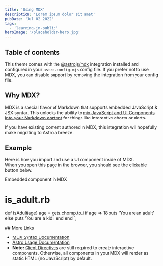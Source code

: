```yaml
---
title: 'Using MDX'
description: 'Lorem ipsum dolor sit amet'
pubDate: 'Jul 02 2022'
tags: 
  - 'learning-in-public'
heroImage: '/placeholder-hero.jpg'
---
```


## Table of contents

This theme comes with the [@astrojs/mdx](https://docs.astro.build/en/guides/integrations-guide/mdx/) integration installed and configured in your `astro.config.mjs` config file. If you prefer not to use MDX, you can disable support by removing the integration from your config file.

## Why MDX?

MDX is a special flavor of Markdown that supports embedded JavaScript & JSX syntax. This unlocks the ability to [mix JavaScript and UI Components into your Markdown content](https://docs.astro.build/en/guides/markdown-content/#mdx-features) for things like interactive charts or alerts.

If you have existing content authored in MDX, this integration will hopefully make migrating to Astro a breeze.

## Example

Here is how you import and use a UI component inside of MDX.  
When you open this page in the browser, you should see the clickable button below.


<HeaderLink href="#" onclick="alert('clicked!')">
	Embedded component in MDX
</HeaderLink>



  # is_adult.rb
  def isAdult(age)
    age = gets.chomp.to_i
	if age => 18
	  puts 'You are an adult'
	else
	  puts 'You are a kid!'
	end
  end
`;

<CodeBlock code={code} lang={ruby} /> 
## More Links

- [MDX Syntax Documentation](https://mdxjs.com/docs/what-is-mdx)
- [Astro Usage Documentation](https://docs.astro.build/en/guides/markdown-content/#markdown-and-mdx-pages)
- **Note:** [Client Directives](https://docs.astro.build/en/reference/directives-reference/#client-directives) are still required to create interactive components. Otherwise, all components in your MDX will render as static HTML (no JavaScript) by default.
